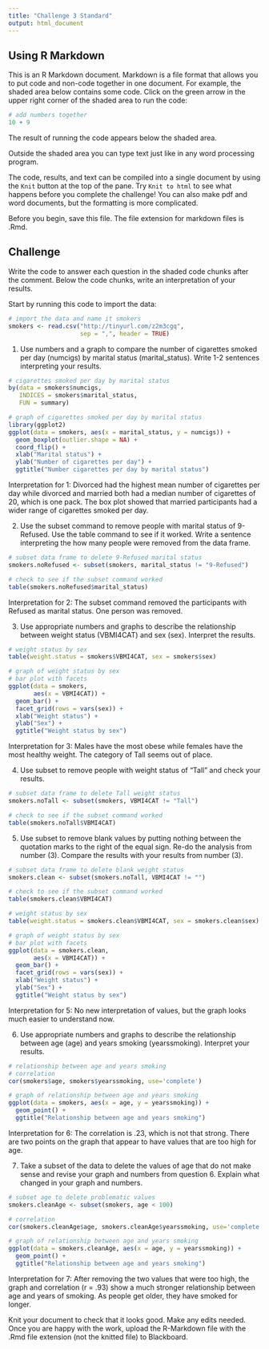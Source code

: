 ---
title: "Challenge 3 Standard"
output: html_document
---

## Using R Markdown

This is an R Markdown document. Markdown is a file format that allows you to put code and non-code together in one document. For example, the shaded area below contains some code. Click on the green arrow in the upper right corner of the shaded area to run the code:


```{r math}
# add numbers together
10 + 9
```

The result of running the code appears below the shaded area.

Outside the shaded area you can type text just like in any word processing program. 

The code, results, and text can be compiled into a single document by using the `Knit` button at the top of the pane. Try `Knit to html` to see what happens before you complete the challenge! You can also make pdf and word documents, but the formatting is more complicated.

Before you begin, save this file. The file extension for markdown files is .Rmd.

## Challenge 

Write the code to answer each question in the shaded code chunks after the comment. Below the code chunks, write an interpretation of your results.

Start by running this code to import the data:

```{r data}
# import the data and name it smokers
smokers <- read.csv("http://tinyurl.com/z2m3cgq",
                    sep = ",", header = TRUE)
```

(1) Use numbers and a graph to compare the number of cigarettes smoked per day (numcigs) by marital status (marital_status). Write 1-2 sentences interpreting your results.

```{r question1}
# cigarettes smoked per day by marital status
by(data = smokers$numcigs, 
   INDICES = smokers$marital_status, 
   FUN = summary) 

# graph of cigarettes smoked per day by marital status
library(ggplot2)
ggplot(data = smokers, aes(x = marital_status, y = numcigs)) + 
  geom_boxplot(outlier.shape = NA) + 
  coord_flip() +
  xlab("Marital status") + 
  ylab("Number of cigarettes per day") +
  ggtitle("Number cigarettes per day by marital status")    
```

Interpretation for 1: Divorced had the highest mean number of cigarettes per day while divorced and married both had a median number of cigarettes of 20, which is one pack. The box plot showed that married participants had a wider range of cigarettes smoked per day.

(2) Use the subset command to remove people with marital status of 9-Refused. Use the table command to see if it worked. Write a sentence interpreting the how many people were removed from the data frame.

```{r question2}
# subset data frame to delete 9-Refused marital status
smokers.noRefused <- subset(smokers, marital_status != "9-Refused")

# check to see if the subset command worked
table(smokers.noRefused$marital_status)
```

Interpretation for 2: The subset command removed the participants with Refused as marital status. One person was removed.

(3) Use appropriate numbers and graphs to describe the relationship between weight status (VBMI4CAT) and sex (sex). Interpret the results.

```{r question3}
# weight status by sex
table(weight.status = smokers$VBMI4CAT, sex = smokers$sex)

# graph of weight status by sex
# bar plot with facets
ggplot(data = smokers, 
       aes(x = VBMI4CAT)) + 
  geom_bar() + 
  facet_grid(rows = vars(sex)) +
  xlab("Weight status") + 
  ylab("Sex") +
  ggtitle("Weight status by sex")

```

Interpretation for 3: Males have the most obese while females have the most healthy weight. The category of Tall seems out of place.

(4) Use subset to remove people with weight status of "Tall" and check your results.

```{r question4}
# subset data frame to delete Tall weight status
smokers.noTall <- subset(smokers, VBMI4CAT != "Tall")

# check to see if the subset command worked
table(smokers.noTall$VBMI4CAT)
```


(5) Use subset to remove blank values by putting nothing between the quotation marks to the right of the equal sign. Re-do the analysis from number (3). Compare the results with your results from number (3).

```{r question5}
# subset data frame to delete blank weight status
smokers.clean <- subset(smokers.noTall, VBMI4CAT != "")

# check to see if the subset command worked
table(smokers.clean$VBMI4CAT)

# weight status by sex
table(weight.status = smokers.clean$VBMI4CAT, sex = smokers.clean$sex)

# graph of weight status by sex
# bar plot with facets
ggplot(data = smokers.clean, 
       aes(x = VBMI4CAT)) + 
  geom_bar() + 
  facet_grid(rows = vars(sex)) +
  xlab("Weight status") + 
  ylab("Sex") +
  ggtitle("Weight status by sex")

```

Interpretation for 5: No new interpretation of values, but the graph looks much easier to understand now.

(6) Use appropriate numbers and graphs to describe the relationship between age (age) and years smoking (yearssmoking). Interpret your results.

```{r}
# relationship between age and years smoking 
# correlation
cor(smokers$age, smokers$yearssmoking, use='complete')

# graph of relationship between age and years smoking
ggplot(data = smokers, aes(x = age, y = yearssmoking)) + 
  geom_point() + 
  ggtitle("Relationship between age and years smoking")

```

Interpretation for 6: The correlation is .23, which is not that strong. There are two points on the graph that appear to have values that are too high for age.

(7) Take a subset of the data to delete the values of age that do not make sense and revise your graph and numbers from question 6. Explain what changed in your graph and numbers.

```{r  question7}
# subset age to delete problematic values
smokers.cleanAge <- subset(smokers, age < 100)

# correlation
cor(smokers.cleanAge$age, smokers.cleanAge$yearssmoking, use='complete')

# graph of relationship between age and years smoking
ggplot(data = smokers.cleanAge, aes(x = age, y = yearssmoking)) + 
  geom_point() + 
  ggtitle("Relationship between age and years smoking")

```

Interpretation for 7: After removing the two values that were too high, the graph and correlation (r = .93) show a much stronger relationship between age and years of smoking. As people get older, they have smoked for longer.


Knit your document to check that it looks good. Make any edits needed. Once you are happy with the work, upload the R-Markdown file with the .Rmd file extension (not the knitted file) to Blackboard. 